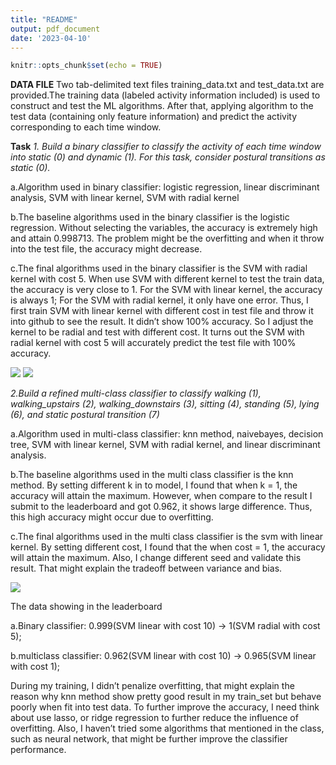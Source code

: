 ```yaml
---
title: "README"
output: pdf_document
date: '2023-04-10'
---
```


```r
knitr::opts_chunk$set(echo = TRUE)
```

**DATA FILE**
Two tab-delimited text files training_data.txt and test_data.txt are provided.The training data (labeled activity information included) is used to construct and test the ML algorithms. After that, applying algorithm to the test data (containing only feature information) and predict the activity corresponding to each time window.

**Task**
*1. Build a binary classifier to classify the activity of each time window into static (0) and dynamic (1). For this task, consider postural transitions as static (0).*

  a.Algorithm used in binary classifier: logistic regression, linear discriminant analysis, SVM with linear kernel, SVM with radial kernel
  
  b.The baseline algorithms used in the binary classifier is the logistic regression. Without selecting the variables, the accuracy is extremely high and attain 0.998713. The problem might be the overfitting and when it throw into the test file, the accuracy might decrease.
  
  c.The final algorithms used in the binary classifier is the SVM with radial kernel with cost 5. When use SVM with different kernel to test the train data, the accuracy is very close to 1. For the SVM with linear kernel, the accuracy is always 1; For the SVM with radial kernel, it only have one error. Thus, I first train SVM with linear kernel with different cost in test file and throw it into github to see the result. It didn't show 100% accuracy. So I adjust the kernel to be radial and test with different cost. It turns out the SVM with radial kernel with cost 5 will accurately predict the test file with 100% accuracy.


![](multiclass_result1.png)
![](multiclass_result2.png)

  
*2.Build a refined multi-class classifier to classify walking (1), walking_upstairs (2), walking_downstairs (3), sitting (4), standing (5), lying (6), and static postural transition (7)*

  a.Algorithm used in multi-class classifier: knn method, naivebayes, decision tree, SVM with linear kernel, SVM with radial kernel, and linear discriminant analysis.
  
  b.The baseline algorithms used in the multi class classifier is the knn method. By setting different k in to model, I found that when k = 1, the accuracy will attain the maximum. However, when compare to the result I submit to the leaderboard and got 0.962, it shows large difference. Thus, this high accuracy might occur due to overfitting.
  
  c.The final algorithms used in the multi class classifier is the svm with linear kernel. By setting different cost, I found that the when cost = 1, the accuracy will attain the maximum. Also, I change different seed and validate this result. That might explain the tradeoff between variance and bias.

![](binaryclass_result.png)

The data showing in the leaderboard

  a.Binary classifier: 0.999(SVM linear with cost 10) -> 1(SVM radial with cost 5);
  
  b.multiclass classifier: 0.962(SVM linear with cost 10) -> 0.965(SVM linear with cost 1);
  
  
During my training, I didn't penalize overfitting, that might explain the reason why knn method show pretty good result in my train_set but behave poorly when fit into test data. To further improve the accuracy, I need think about use lasso, or ridge regression to further reduce the influence of overfitting. Also, I haven't tried some algorithms that mentioned in the class, such as neural network, that might be further improve the classifier performance.